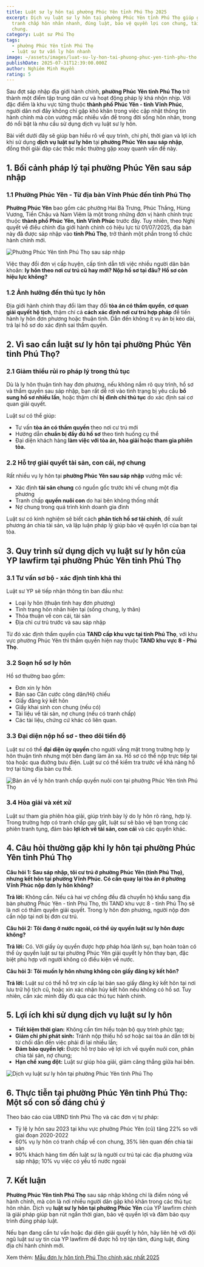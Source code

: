 ```yaml
---
title: Luật sư ly hôn tại phường Phúc Yên tỉnh Phú Thọ 2025
excerpt: Dịch vụ luật sư ly hôn tại phường Phúc Yên tỉnh Phú Thọ giúp giải quyết
  tranh chấp hôn nhân nhanh, đúng luật, bảo vệ quyền lợi con chung, tài sản
  chung.
category: Luật sư Phú Thọ
tags:
  - phường Phúc Yên tỉnh Phú Thọ
  - luật sư tư vấn ly hôn nhanh
image: ~/assets/images/luat-su-ly-hon-tai-phuong-phuc-yen-tinh-phu-tho.png
publishDate: 2025-07-31T12:39:00.000Z
author: Nghiêm Minh Huyền
rating: 5
---
```

Sau đợt sáp nhập địa giới hành chính, **phường Phúc Yên tỉnh Phú Thọ** trở thành một điểm tập trung dân cư và hoạt động pháp lý khá nhộn nhịp. Với đặc điểm là khu vực từng thuộc **thành phố Phúc Yên - tỉnh Vĩnh Phúc**, người dân nơi đây không chỉ gặp khó khăn trong việc cập nhật thông tin hành chính mà còn vướng mắc nhiều vấn đề trong đời sống hôn nhân, trong đó nổi bật là nhu cầu sử dụng dịch vụ luật sư ly hôn.

Bài viết dưới đây sẽ giúp bạn hiểu rõ về quy trình, chi phí, thời gian và lợi ích khi sử dụng **dịch vụ luật sư ly hôn** tại **phường Phúc Yên sau sáp nhập**, đồng thời giải đáp các thắc mắc thường gặp xoay quanh vấn đề này.

## 1. Bối cảnh pháp lý tại phường Phúc Yên sau sáp nhập

### 1.1 Phường Phúc Yên - Từ địa bàn Vĩnh Phúc đến tỉnh Phú Thọ

**Phường Phúc Yên** bao gồm các phường Hai Bà Trưng, Phúc Thắng, Hùng Vương, Tiền Châu và Nam Viêm là một trong những đơn vị hành chính trực thuộc **thành phố Phúc Yên, tỉnh Vĩnh Phúc** trước đây. Tuy nhiên, theo Nghị quyết về điều chỉnh địa giới hành chính có hiệu lực từ 01/07/2025, địa bàn này đã được sáp nhập vào **tỉnh Phú Thọ**, trở thành một phần trong tổ chức hành chính mới.

![Phường Phúc Yên tỉnh Phú Thọ sau sáp nhập](~/assets/images/phuong-phuc-yen-tinh-phu-tho-sau-sap-nhap.jpg "Phường Phúc Yên tỉnh Phú Thọ sau sáp nhập")

Việc thay đổi đơn vị cấp huyện, cấp tỉnh dẫn tới việc nhiều người dân băn khoăn: **ly hôn theo nơi cư trú cũ hay mới? Nộp hồ sơ tại đâu? Hồ sơ còn hiệu lực không?**

### 1.2 Ảnh hưởng đến thủ tục ly hôn

Địa giới hành chính thay đổi làm thay đổi **tòa án có thẩm quyền**, **cơ quan giải quyết hộ tịch**, thậm chí cả **cách xác định nơi cư trú hợp pháp** để tiến hành ly hôn đơn phương hoặc thuận tình. Dẫn đến không ít vụ án bị kéo dài, trả lại hồ sơ do xác định sai thẩm quyền.

## 2. Vì sao cần luật sư ly hôn tại phường Phúc Yên tỉnh Phú Thọ?

### 2.1 Giảm thiểu rủi ro pháp lý trong thủ tục

Dù là ly hôn thuận tình hay đơn phương, nếu không nắm rõ quy trình, hồ sơ và thẩm quyền sau sáp nhập, bạn rất dễ rơi vào tình trạng bị yêu cầu **bổ sung hồ sơ nhiều lần**, hoặc thậm chí **bị** **đình chỉ thủ tục** do xác định sai cơ quan giải quyết.

Luật sư có thể giúp:

* Tư vấn **tòa án có thẩm quyền** theo nơi cư trú mới
* Hướng dẫn **chuẩn bị đầy đủ hồ sơ** theo tình huống cụ thể
* Đại diện khách hàng **làm việc với tòa án, hòa giải hoặc tham gia phiên tòa.**

### 2.2 Hỗ trợ giải quyết tài sản, con cái, nợ chung

Rất nhiều vụ ly hôn tại **phường Phúc Yên sau sáp nhập** vướng mắc về:

* Xác định **tài sản chung** có nguồn gốc trước khi về chung một địa phương
* Tranh chấp **quyền nuôi con** do hai bên không thống nhất
* Nợ chung trong quá trình kinh doanh gia đình

Luật sư có kinh nghiệm sẽ biết cách **phân tích hồ sơ tài chính**, đề xuất phương án chia tài sản, và lập luận pháp lý giúp bảo vệ quyền lợi của bạn tại tòa.

## 3. Quy trình sử dụng dịch vụ luật sư ly hôn của YP lawfirm tại phường Phúc Yên tỉnh Phú Thọ

### 3.1 Tư vấn sơ bộ - xác định tính khả thi

Luật sư YP sẽ tiếp nhận thông tin ban đầu như:

* Loại ly hôn (thuận tình hay đơn phương)
* Tình trạng hôn nhân hiện tại (sống chung, ly thân)
* Thỏa thuận về con cái, tài sản
* Địa chỉ cư trú trước và sau sáp nhập

Từ đó xác định thẩm quyền của **TAND cấp khu vực tại tỉnh Phú Thọ**, với khu vực phường Phúc Yên thì thẩm quyền hiện nay thuộc **TAND khu vực 8 - Phú Thọ**.

### 3.2 Soạn hồ sơ ly hôn

Hồ sơ thường bao gồm:

* Đơn xin ly hôn
* Bản sao Căn cước công dân/Hộ chiếu
* Giấy đăng ký kết hôn
* Giấy khai sinh con chung (nếu có)
* Tài liệu về tài sản, nợ chung (nếu có tranh chấp)
* Các tài liệu, chứng cứ khác có liên quan.

### 3.3 Đại diện nộp hồ sơ - theo dõi tiến độ

Luật sư có thể **đại diện ủy quyền** cho người vắng mặt trong trường hợp ly hôn thuận tình nhưng một bên đang làm ăn xa. Hồ sơ có thể nộp trực tiếp tại tòa hoặc qua đường bưu điện. Luật sư có thể kiểm tra trước về khả năng hỗ trợ tại từng địa bàn cụ thể.

![Bản án về ly hôn tranh chấp quyền nuôi con tại phường Phúc Yên tỉnh Phú Thọ](~/assets/images/ban-an-ve-ly-hon-tranh-chap-quyen-nuoi-con-tai-phuong-phuc-yen-tinh-phu-tho.png "Bản án về ly hôn tranh chấp quyền nuôi con tại phường Phúc Yên tỉnh Phú Thọ")

### 3.4 Hòa giải và xét xử

Luật sư tham gia phiên hòa giải, giúp trình bày lý do ly hôn rõ ràng, hợp lý. Trong trường hợp có tranh chấp gay gắt, luật sư sẽ bảo vệ bạn trong các phiên tranh tụng, đảm bảo **lợi ích về tài sản, con cái** và các quyền khác.

## 4. Câu hỏi thường gặp khi ly hôn tại phường Phúc Yên tỉnh Phú Thọ

**Câu hỏi 1: Sau sáp nhập, tôi cư trú ở phường Phúc Yên (tỉnh Phú Thọ), nhưng kết hôn tại phường Vĩnh Phúc. Có cần quay lại tòa án ở phường Vĩnh Phúc nộp đơn ly hôn không?**

**Trả lời:** Không cần. Nếu cả hai vợ chồng đều đã chuyển hộ khẩu sang địa bàn phường Phúc Yên - tỉnh Phú Thọ, thì TAND khu vực 8 - tỉnh Phú Thọ sẽ là nơi có thẩm quyền giải quyết. Trong ly hôn đơn phương, người nộp đơn cần nộp tại nơi bị đơn cư trú.

**Câu hỏi 2: Tôi đang ở nước ngoài, có thể ủy quyền luật sư ly hôn được không?**

**Trả lời:** Có. Với giấy ủy quyền được hợp pháp hóa lãnh sự, bạn hoàn toàn có thể ủy quyền luật sư tại phường Phúc Yên giải quyết ly hôn thay bạn, đặc biệt phù hợp với người không có điều kiện về nước.

**Câu hỏi 3: Tôi muốn ly hôn nhưng không còn giấy đăng ký kết hôn?**

**Trả lời:** Luật sư có thể hỗ trợ xin cấp lại bản sao giấy đăng ký kết hôn tại nơi lưu trữ hộ tịch cũ, hoặc xin xác nhận hủy kết hôn nếu không có hồ sơ. Tuy nhiên, cần xác minh đầy đủ qua các thủ tục hành chính.

## 5. Lợi ích khi sử dụng dịch vụ luật sư ly hôn

* **Tiết kiệm thời gian:** Không cần tìm hiểu toàn bộ quy trình phức tạp;
* **Giảm chi phí phát sinh:** Tránh nộp thiếu hồ sơ hoặc sai tòa án dẫn tới bị từ chối dẫn đến việc phải đi lại nhiều lần;
* **Đảm bảo quyền lợi:** Được hỗ trợ bảo vệ lợi ích về quyền nuôi con, phân chia tài sản, nợ chung;
* **Hạn chế xung đột:** Luật sư giúp hòa giải, giảm căng thẳng giữa hai bên.

![Dịch vụ luật sư ly hôn tại phường Phúc Yên tỉnh Phú Thọ](~/assets/images/luat-su-ly-hon-tai-phuong-phuc-yen-tinh-phu-tho.png "Dịch vụ luật sư ly hôn tại phường Phúc Yên tỉnh Phú Thọ")

## 6. Thực tiễn tại phường Phúc Yên tỉnh Phú Thọ: Một số con số đáng chú ý

Theo báo cáo của UBND tỉnh Phú Thọ và các đơn vị tư pháp:

* Tỷ lệ ly hôn sau 2023 tại khu vực phường Phúc Yên (cũ) tăng 22% so với giai đoạn 2020-2022
* 60% vụ ly hôn có tranh chấp về con chung, 35% liên quan đến chia tài sản
* 90% khách hàng tìm đến luật sư là người cư trú tại các địa phương vừa sáp nhập; 10% vụ việc có yếu tố nước ngoài

## 7. Kết luận

**Phường Phúc Yên tỉnh Phú Thọ** sau sáp nhập không chỉ là điểm nóng về hành chính, mà còn là nơi nhiều người dân gặp khó khăn trong các thủ tục hôn nhân. Dịch vụ **luật sư ly hôn tại phường Phúc Yên** của YP lawfirm chính là giải pháp giúp bạn rút ngắn thời gian, bảo vệ quyền lợi và đảm bảo quy trình đúng pháp luật.

Nếu bạn đang cần tư vấn hoặc đại diện giải quyết ly hôn, hãy liên hệ với đội ngũ luật sư uy tín của YP lawfirm để được hỗ trợ tận tâm, đúng luật, đúng địa chỉ hành chính mới.

Xem thêm: [Mẫu đơn ly hôn tỉnh Phú Thọ chính xác nhất 2025](https://yplawfirm.vn/tin-tuc/mau-don-ly-hon-tinh-phu-tho-chinh-xac-nhat-2025)

